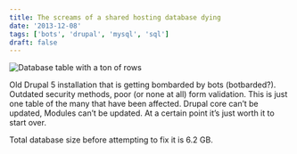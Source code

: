 ```yaml
---
title: The screams of a shared hosting database dying
date: '2013-12-08'
tags: ['bots', 'drupal', 'mysql', 'sql']
draft: false
---
```



<div className="my-10 flex items-center justify-center">
    <Image className="sm:w-6/6 md:h-[200px]" alt="Database table with a ton of rows" src="/shared-database.png" />
</div>

Old Drupal 5 installation that is getting bombarded by bots (botbarded?).  Outdated security methods, poor (or none at all) form validation.  This is just one table of the many that have been affected.  Drupal core can’t be updated, Modules can’t be updated.  At a certain point it’s just worth it to start over.

Total database size before attempting to fix it is 6.2 GB.
